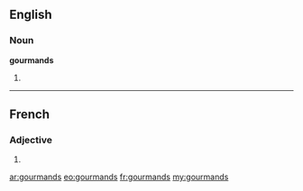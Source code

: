 ==English==

===Noun===
'''gourmands'''

# {{plural of|[[gourmand]]}}

----

==French==

===Adjective===
{{fr-adj-form|m|p}}

# {{form of|masculine plural|gourmand|lang=fr}}

[[ar:gourmands]]
[[eo:gourmands]]
[[fr:gourmands]]
[[my:gourmands]]